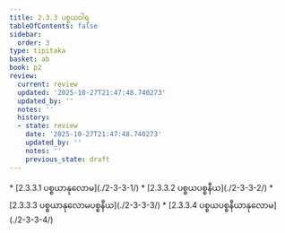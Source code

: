 ```yaml
---
title: 2.3.3 ပစ္စယဝါရ
tableOfContents: false
sidebar:
  order: 3
type: tipitaka
basket: ab
book: p2
review:
  current: review
  updated: '2025-10-27T21:47:48.740273'
  updated_by: ''
  notes: ''
  history:
  - state: review
    date: '2025-10-27T21:47:48.740273'
    updated_by: ''
    notes: ''
    previous_state: draft
---
```



<ReviewStatus review={frontmatter.review} showDetails={true} />

<HypothesisAnnotation frontmatter={frontmatter} />

<DynamicBreadcrumb />



<TableOfContents book="p2" section="2.3.3">
* [2.3.3.1 ပစ္စယာနုလောမ](./2-3-3-1/)
* [2.3.3.2 ပစ္စယပစ္စနီယ](./2-3-3-2/)
* [2.3.3.3 ပစ္စယာနုလောမပစ္စနီယ](./2-3-3-3/)
* [2.3.3.4 ပစ္စယပစ္စနီယာနုလောမ](./2-3-3-4/)
</TableOfContents>